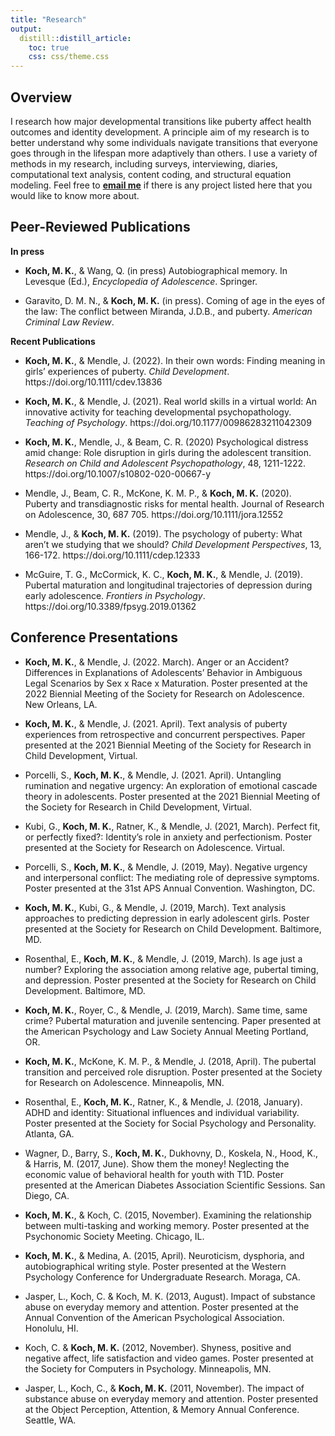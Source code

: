 ```yaml
---
title: "Research"
output:
  distill::distill_article:
    toc: true
    css: css/theme.css
---
```

<!-- Remove margin under list items -->
<style>
d-article ol {
    margin-bottom: 5px;
}
</style>

## Overview
I  research how major developmental transitions like puberty affect health outcomes and identity development.
A principle aim of my research is to better understand why some individuals navigate transitions that everyone goes through in the lifespan more adaptively than others.
I use a variety of methods in my research, including surveys, interviewing, diaries, computational text analysis, content coding, and structural equation modeling. 
Feel free to [__email me__](mailto:m.koch@ufl.edu) if there is any project listed here that you would like to know more about.


## Peer-Reviewed Publications

**In press**

+ __Koch, M. K.__, & Wang, Q. (in press) Autobiographical memory. In Levesque (Ed.), _Encyclopedia of Adolescence_. Springer.

+ Garavito, D. M. N., & __Koch, M. K.__ (in press). Coming of age in the eyes of the law: The	conflict between Miranda, J.D.B., and puberty. _American Criminal Law Review_. 

**Recent Publications**

+ __Koch, M. K.__, & Mendle, J. (2022). In their own words: Finding meaning in girls’ experiences of	puberty. _Child Development_. https://doi.org/10.1111/cdev.13836

+ __Koch, M. K.__, & Mendle, J. (2021). Real world skills in a virtual world: An innovative activity for teaching developmental psychopathology. _Teaching of Psychology_. https://doi.org/10.1177/00986283211042309

+ __Koch, M. K.__, Mendle, J., & Beam, C. R. (2020) Psychological distress amid change: Role	disruption in girls during the adolescent transition. _Research on Child and Adolescent Psychopathology_, 48, 1211-1222. https://doi.org/10.1007/s10802-020-00667-y

+ Mendle, J., Beam, C. R., McKone, K. M. P., & __Koch, M. K.__ (2020). Puberty and transdiagnostic risks for mental health. Journal of Research on Adolescence, 30, 687	705. https://doi.org/10.1111/jora.12552

+ Mendle, J., & __Koch, M. K.__ (2019). The psychology of puberty: What aren’t we studying that	we should? _Child Development Perspectives_, 13, 166-172.	https://doi.org/10.1111/cdep.12333

+ McGuire, T. G., McCormick, K. C., __Koch, M. K.__, & Mendle, J. (2019). Pubertal maturation	and longitudinal trajectories of depression during early adolescence. _Frontiers in	Psychology_.  https://doi.org/10.3389/fpsyg.2019.01362

## Conference Presentations

+ __Koch, M. K.__, & Mendle, J. (2022. March). Anger or an Accident? Differences in Explanations	of Adolescents’ Behavior in Ambiguous Legal Scenarios by Sex x Race x Maturation.	Poster presented at the 2022 Biennial Meeting of the Society for Research on	Adolescence. New Orleans, LA.

+ __Koch, M. K.__, & Mendle, J. (2021. April). Text analysis of puberty experiences from	retrospective and concurrent perspectives. Paper presented at the 2021 Biennial Meeting	of the Society for Research in Child Development, Virtual.

+ Porcelli, S., __Koch, M. K.__, & Mendle, J. (2021. April). Untangling rumination and negative	urgency: An exploration of emotional cascade theory in adolescents. Poster presented at	the 2021 Biennial Meeting of the Society for Research in Child Development, Virtual.

+ Kubi, G., __Koch, M. K.__, Ratner, K., & Mendle, J. (2021, March). Perfect fit, or perfectly fixed?:	Identity’s role in anxiety and perfectionism. Poster presented at the Society for Research	on Adolescence. Virtual.

+ Porcelli, S., __Koch, M. K.__, & Mendle, J. (2019, May). Negative urgency and interpersonal	conflict: The mediating role of depressive symptoms. Poster presented at the 31st APS	Annual Convention. Washington, DC.

+ __Koch, M. K.__, Kubi, G., & Mendle, J. (2019, March). Text analysis approaches to predicting	depression in early adolescent girls. Poster presented at the Society for Research on Child	Development. Baltimore, MD.

+ Rosenthal, E., __Koch, M. K.__, & Mendle, J. (2019, March). Is age just a number? Exploring the	association among relative age, pubertal timing, and depression. Poster presented at the	Society for Research on Child Development. Baltimore, MD.

+ __Koch, M. K.__, Royer, C., & Mendle, J. (2019, March). Same time, same crime? Pubertal	maturation and juvenile sentencing. Paper presented at the American Psychology and	Law Society Annual Meeting Portland, OR.

+ __Koch, M. K.__, McKone, K. M. P., & Mendle, J. (2018, April). The pubertal transition and	perceived role disruption. Poster presented at the Society for Research on Adolescence.	Minneapolis, MN.

+ Rosenthal, E., __Koch, M. K.__, Ratner, K., & Mendle, J. (2018, January). ADHD and identity:	Situational influences and individual variability. Poster presented at the Society for Social	Psychology and Personality. Atlanta, GA.

+ Wagner, D., Barry, S., __Koch, M. K.__, Dukhovny, D., Koskela, N., Hood, K., & Harris, M. (2017,	June). Show them the money! Neglecting the economic value of behavioral health for	youth with T1D. Poster presented at the American Diabetes Association Scientific	Sessions. San Diego, CA.

+ __Koch, M. K.__, & Koch, C. (2015, November). Examining the relationship between multi-tasking	and working memory. Poster presented at the Psychonomic Society Meeting. Chicago,	IL.

+ __Koch, M. K.__, & Medina, A. (2015, April). Neuroticism, dysphoria, and autobiographical writing	style. Poster presented at the Western Psychology Conference for Undergraduate	Research. Moraga, CA.

+ Jasper, L., Koch, C. & Koch, M. K. (2013, August). Impact of substance abuse on everyday	memory and attention. Poster presented at the Annual Convention of the American Psychological Association. Honolulu, HI.

+ Koch, C. & __Koch, M. K.__ (2012, November). Shyness, positive and negative affect, life	satisfaction and video games. Poster presented at the Society for Computers in	Psychology. Minneapolis, MN.

+ Jasper, L., Koch, C., & __Koch, M. K.__ (2011, November). The impact of substance abuse on	everyday memory and attention. Poster presented at the Object Perception, Attention, &	Memory Annual Conference. Seattle, WA.